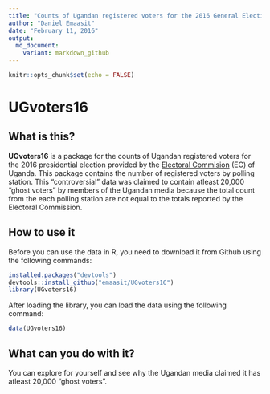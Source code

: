 ```yaml
---
title: "Counts of Ugandan registered voters for the 2016 General Election"
author: "Daniel Emaasit"
date: "February 11, 2016"
output:
  md_document:
    variant: markdown_github
---
```


```r
knitr::opts_chunk$set(echo = FALSE)
```

# UGvoters16

## What is this?
**UGvoters16** is a package for the counts of Ugandan registered voters for the 2016 presidential election provided by the [Electoral Commision](http://www.ec.or.ug/) (EC) of Uganda. This package contains the number of registered voters by polling station. This "controversial" data was claimed to contain atleast 20,000 "ghost voters" by members of the Ugandan media because the total count from the each polling station are not equal to the totals reported by the Electoral Commission.

## How to use it
Before you can use the data in R, you need to download it from Github using the following commands:
```r
installed.packages("devtools")
devtools::install_github("emaasit/UGvoters16")
library(UGvoters16)
```

After loading the library, you can load the data using the following command:
```r
data(UGvoters16)
```

## What can you do with it?
You can explore for yourself and see why the Ugandan media claimed it has atleast 20,000 "ghost voters".
